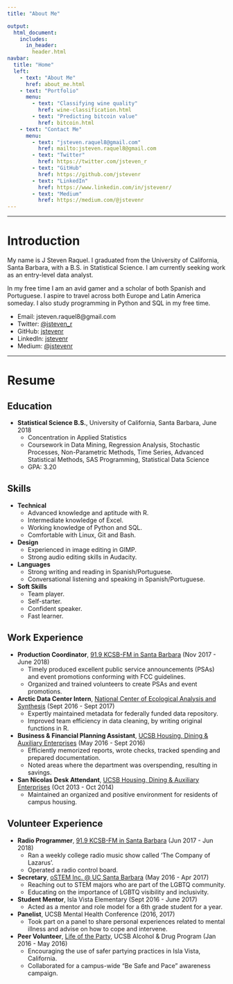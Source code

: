 ```yaml
---
title: "About Me"

output:
  html_document:
    includes:
      in_header: 
        header.html
navbar:
  title: "Home"
  left:
    - text: "About Me"
      href: about_me.html
    - text: "Portfolio"
      menu:
        - text: "Classifying wine quality"
          href: wine-classification.html
        - text: "Predicting bitcoin value"
          href: bitcoin.html          
    - text: "Contact Me"
      menu:
        - text: "jsteven.raquel8@gmail.com"
          href: mailto:jsteven.raquel8@gmail.com
        - text: "Twitter"
          href: https://twitter.com/jsteven_r
        - text: "GitHub"
          href: https://github.com/jstevenr
        - text: "LinkedIn"
          href: https://www.linkedin.com/in/jstevenr/
        - text: "Medium"
          href: https://medium.com/@jstevenr
---
```


----

# Introduction

My name is J Steven Raquel. I graduated from the University of California, Santa Barbara, with a B.S. in Statistical Science. I am currently seeking work as an entry-level data analyst. 

In my free time I am an avid gamer and a scholar of both Spanish and Portuguese. I aspire to travel across both Europe and Latin America someday. I also study programming in Python and SQL in my free time. 

* Email: jsteven.raquel8@gmail.com
* Twitter: [\@jsteven_r](https://www.twitter.com/jsteven_r)
* GitHub: [jstevenr](https://github.com/jstevenr)
* LinkedIn: [jstevenr](https://www.linkedin.com/in/jstevenr/)
* Medium: [\@jstevenr](https://medium.com/@jstevenr)

----

# Resume

## Education

* **Statistical Science B.S.**, University of California, Santa Barbara, June 2018
    + Concentration in Applied Statistics
    + Coursework in Data Mining, Regression Analysis, Stochastic Processes, Non-Parametric Methods, Time Series, Advanced Statistical Methods, SAS Programming, Statistical Data Science
    + GPA: 3.20
    
## Skills

* **Technical**
    + Advanced knowledge and aptitude with R.
    + Intermediate knowledge of Excel. 
    + Working knowledge of Python and SQL.
    + Comfortable with Linux, Git and Bash.
* **Design**
    + Experienced in image editing in GIMP.
    + Strong audio editing skills in Audacity.
* **Languages**
    + Strong writing and reading in Spanish/Portuguese.
    + Conversational listening and speaking in Spanish/Portuguese.
* **Soft Skills**
    + Team player.
    + Self-starter.
    + Confident speaker.
    + Fast learner.

## Work Experience

* **Production Coordinator**, [91.9 KCSB-FM in Santa Barbara](https://kcsb.org) (Nov 2017 - June 2018)
    + Timely produced excellent public service announcements (PSAs) and event promotions conforming with FCC guidelines.
    + Organized and trained volunteers to create PSAs and event promotions.
* **Arctic Data Center Intern**, [National Center of Ecological Analysis and Synthesis](https://www.nceas.ucsb.edu/) (Sept 2016 - Sept 2017)
    + Expertly maintained metadata for federally funded data repository.
    + Improved team efficiency in data cleaning, by writing original functions in R.
* **Business & Financial Planning Assistant**, [UCSB Housing, Dining & Auxiliary Enterprises](https://www.housing.ucsb.edu/home) (May 2016 - Sept 2016)
    + Efficiently memorized reports, wrote checks, tracked spending and prepared documentation.
    + Noted areas where the department was overspending, resulting in savings.
* **San Nicolas Desk Attendant**, [UCSB Housing, Dining & Auxiliary Enterprises](https://www.housing.ucsb.edu/home) (Oct 2013 - Oct 2014)
    + Maintained an organized and positive environment for residents of campus housing.

## Volunteer Experience
* **Radio Programmer**, [91.9 KCSB-FM in Santa Barbara](https://kcsb.org/) (Jun 2017 - Jun 2018)
    + Ran a weekly college radio music show called 'The Company of Lazarus'.
    + Operated a radio control board.
* **Secretary**, [oSTEM Inc. @ UC Santa Barbara](https://orgsync.com/66953/chapter) (May 2016 - Apr 2017)
    + Reaching out to STEM majors who are part of the LGBTQ community.
    + Educating on the importance of LGBTQ visibility and inclusivity.
* **Student Mentor**, Isla Vista Elementary (Sept 2016 - June 2017)
    + Acted as a mentor and role model for a 6th grade student for a year.
* **Panelist**, UCSB Mental Health Conference (2016, 2017)
    + Took part on a panel to share personal experiences related to mental illness and advise on how to cope and intervene.
* **Peer Volunteer**, [Life of the Party](https://lifeoftheparty.sa.ucsb.edu/), UCSB Alcohol & Drug Program (Jan 2016 - May 2016)
    + Encouraging the use of safer partying practices in Isla Vista, California.
    + Collaborated for a campus-wide “Be Safe and Pace” awareness campaign.
